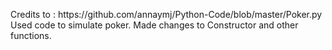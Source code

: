 Credits to : https://github.com/annaymj/Python-Code/blob/master/Poker.py
Used code to simulate poker. Made changes to Constructor and other functions.
